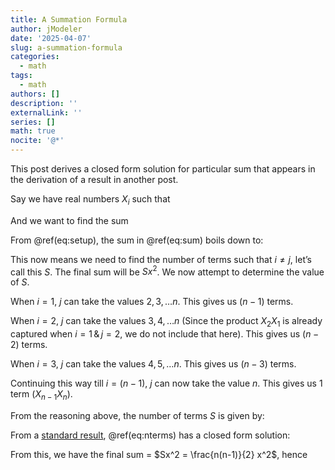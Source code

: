 ```yaml
---
title: A Summation Formula
author: jModeler
date: '2025-04-07'
slug: a-summation-formula
categories:
  - math
tags:
  - math
authors: []
description: ''
externalLink: ''
series: []
math: true
nocite: '@*'
---
```


This post derives a closed form solution for particular sum that appears in the derivation of a result in another post.

Say we have real numbers $X_i$ such that 
\begin{align}
X_i = x \,\, \forall i (\#eq:setup) 
\end{align}

And we want to find the sum 
\begin{align}
\mathop{\sum\sum}_{\substack{i \ne j}} X_i X_j  \,\,\,\, i,j \in {1, 2, \dots , n} (\#eq:sum) 
\end{align}

From \@ref(eq:setup), the sum in \@ref(eq:sum) boils down to:
\begin{align}
\mathop{\sum\sum}_{\substack{i \ne j}} x^2 (\#eq:sum2) 
\end{align}

This now means we need to find the number of terms such that $i \ne j$, let's call this $S$. The final sum will be $Sx^2$. We now attempt to determine the value of $S$.

When $i = 1$, $j$ can take the values $2, 3, \dots n$. This gives us $(n-1)$ terms. 

When $i = 2$, $j$ can take the values $3, 4, \dots n$ (Since the product $X_2X_1$ is already captured when $i =1 \,\&\, j = 2$, we do not include that here). This gives us $(n-2)$ terms.

When $i = 3$, $j$ can take the values $4, 5, \dots n$. This gives us $(n-3)$ terms.

Continuing this way till $i= (n-1)$, $j$ can now take the value $n$. This gives us 1 term ($X_{n-1} X_{n}$). 

From the reasoning above, the number of terms $S$ is given by:

\begin{align}
S = (n-1) + (n-2) + (n-3) + \dots + 1 (\#eq:nterms)
\end{align}

From a [standard result](https://en.wikipedia.org/wiki/Summation#Powers_and_logarithm_of_arithmetic_progressions), \@ref(eq:nterms) has a closed form solution:

\begin{align}
S = \frac{n(n-1)}{2} (\#eq:ntermsvalue)
\end{align}

From this, we have the final sum = $Sx^2 = \frac{n(n-1)}{2} x^2$, hence

\begin{align}
\mathop{\sum\sum}_{\substack{i \ne j}} X_i X_j = \frac{n(n-1)}{2} x^2  \,\,\,\, i,j \in {1, 2, \dots , n} \,\,\,\, \& \,\,\,\, X_i = x \,\, \forall i  \nonumber
\end{align}